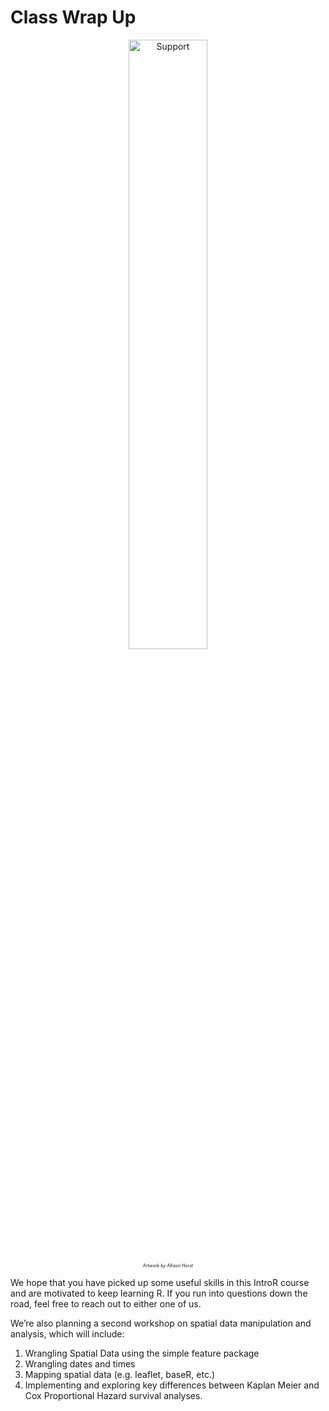 # Class Wrap Up

<div style="text-align: center;">
  <img src="./docs/files/support.png" alt="Support" width="50%">
  <p style="font-size: 50%;"><em>Artwork by Allison Horst</em></p>
</div>

We hope that you have picked up some useful skills in this IntroR course and are motivated to keep learning R. If you run into questions down the road, feel free to reach out to either one of us. 

We're also planning a second workshop on spatial data manipulation and analysis, which will include:

1. Wrangling Spatial Data using the simple feature package
2. Wrangling dates and times
3. Mapping spatial data (e.g. leaflet, baseR, etc.)
4. Implementing and exploring key differences between Kaplan Meier and Cox Proportional Hazard survival analyses. 
